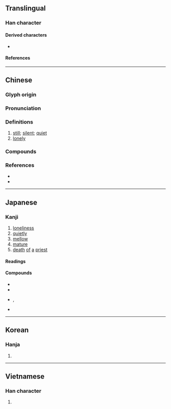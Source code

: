 {{character info}}
==Translingual==

===Han character===
{{Han char|rn=40|rad=宀|as=08|sn=11|four=30947|canj=JYFE|ids=⿱宀叔}}

====Derived characters====
* {{l|mul|[[𬿟]], [[𢠭]], [[漃]], [[𫴇]]}}

====References====
{{Han ref|kx=0288.010|dkj=07200|dj=0569.060|hdz=20938.040|uh=5BC2}}

----

==Chinese==
{{zh-forms|alt=䆥,𡧘,𡧯,𡧴,𡨁,𡨜,𢚍,𥤽,𥥒,𧧌}} <!-- Refer http://dict.variants.moe.edu.tw/variants/rbt/word_attribute.rbt?educode=A01035 -->

===Glyph origin===
{{Han etym}}
{{Han compound|宀|t1=house|c1=s|叔|c2=p|ls=psc}}

===Pronunciation===
{{zh-pron
|m=寂
|c=zik6
|h=pfs=sit
|md=
|mn=xm,zz,tw:che̍k/qz:chia̍k/qz,twv:chi̍p/tw:siok/twv:chi̍t/xm,zz,tw:chiauh/qz:chih
|mn_note=che̍k/chia̍k - literary; chi̍p/chi̍t/siok - colloquial variants; chiauh/chih - vernacular (e.g {{zh-l|靜寂寂}})
|w=
|mc=y
|oc=y
|cat=a
}}

===Definitions===
{{zh-hanzi}}

# [[still]]; [[silent]]; [[quiet]]
# [[lonely]]

===Compounds===
{{zh-der|寂寂|寂寂無聞|寂若無人|嗼寂|寥寂|孤寂|不甘寂寞|寂若死灰|冷寂|寂寂無名|慧寂|寂寞|悲寂|幽寂|岑寂|寞天寂地|寂靜|寂然|寂滅|寂歷|寂寥|圓寂|冥寂|淵思寂慮|沉寂|萬籟俱寂|普寂|本寂|禪寂|死寂|示寂|視端容寂|澄思寂慮|枯寂|湛寂|靜寂|闃寂|解悶破寂|闃寂無聲|臨寂}}

===References===
* {{R:twedu|A01035}}
* {{R:yue:Hanzi}}

----

==Japanese==

===Kanji===
{{ja-kanji|grade=c|rs=宀08}}

# [[loneliness]]
# [[quietly]]
# [[mellow]]
# [[mature]]
# [[death]] [[of]] [[a]] [[priest]]

====Readings====
{{ja-readings
|goon=じゃく
|kanon=せき
|kun=さび-し.い, さび-, さび-れる
}}

====Compounds====
* {{ja-r|寂寥|せきりょう}}
* {{ja-r|静寂|せいじゃく}}
* {{ja-r|寂しい|さびし.い}}, {{ja-r|寂しい|さみし.い}}
* {{ja-r|寂寞|せきばく}}

----

==Korean==

===Hanja===
{{ko-hanja|적}}

# {{rfdef|ko|sort=宀08}}

----

==Vietnamese==

===Han character===
{{vi-readings|readings=tịch, chệt|rs=宀08}}

# {{rfdef|vi|sort=宀08}}